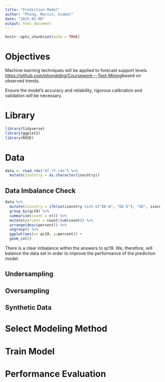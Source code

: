 ```yaml
---
title: "Prediction Model"
author: "Phong, Marvin, Isabel"
date: "2025-03-08"
output: html_document
---
```


```r
knitr::opts_chunk$set(echo = TRUE)
```

# Objectives

Machine learning techniques will be applied to forecast support levels <https://github.com/phongtdng/Coursework---Text-Mining>based on observed trends.

Ensure the model’s accuracy and reliability, rigorous calibration and validation will be necessary.

# Library

```r
library(tidyverse)
library(ggplot2)
library(ROSE)
```

# Data

```r
data <- read_rds("df_rf.rds") %>% 
  mutate(isocntry = as.character(isocntry))
```

## Data Imbalance Check

```r
data %>% 
  mutate(isocntry = ifelse(isocntry %in% c("DE-W", "DE-E"), "DE", isocntry)) %>% 
  group_by(qc19) %>% 
  summarise(count = n()) %>% 
  mutate(percent = count/sum(count)) %>% 
  arrange(desc(percent)) %>% 
  ungroup() %>% 
  ggplot(aes(x= qc19, y=percent)) +
  geom_col()
```

There is a clear imbalance within the answers to qc19. We, therefore, will balance the data set in order to improve the performance of the prediction model.

## Undersampling

## Oversampling

## Synthetic Data

# Select Modeling Method

# Train Model

# Performance Evaluation
